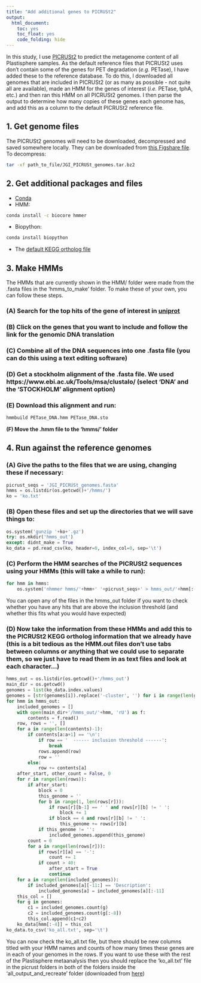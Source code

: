 ```yaml
---
title: "Add additional genes to PICRUSt2"
output:
  html_document: 
    toc: yes
    toc_float: yes
    code_folding: hide
---
```


In this study, I use [PICRUSt2](https://github.com/picrust/picrust2/wiki) to predict the metagenome content of all Plastisphere samples. As the default reference files that PICRUSt2 uses don't contain some of the genes for PET degradation (*e.g.* PETase), I have added these to the reference database. To do this, I downloaded all genomes that are included in PICRUSt2 (or as many as possible - not quite all are available), made an  HMM for the genes of interest (*i.e.* PETase, tphA, etc.) and then ran this HMM on all PICRUSt2 genomes. I then parse the output to determine how many copies of these genes each genome has, and add this as a column to the default PICRUSt2 reference file.

## 

## 1. Get genome files 

The PICRUSt2 genomes will need to be downloaded, decompressed and saved somewhere locally. They can be downloaded from [this Figshare file](https://doi.org/10.6084/m9.figshare.12233192). 
To decompress:
```bash
tar -xf path_to_file/JGI_PICRUSt_genomes.tar.bz2
```

## 2. Get additional packages and files

- [Conda](https://docs.conda.io/projects/conda/en/latest/commands/install.html)
- HMM:
```bash
conda install -c biocore hmmer
```
- Biopython:
```bash
conda install biopython
```
- The [default KEGG ortholog file](https://github.com/picrust/picrust2/blob/master/picrust2/default_files/prokaryotic/ko.txt.gz)

## 3. Make HMMs

The HMMs that are currently shown in the HMM/ folder were made from the .fasta files in the 'hmms_to_make' folder. To make these of your own, you can follow these steps.

### (A) Search for the top hits of the gene of interest in [uniprot](https://www.uniprot.org/)

### (B) Click on the genes that you want to include and follow the link for the genomic DNA translation

### (C) Combine all of the DNA sequences into one .fasta file (you can do this using a text editing software)

### (D) Get a stockholm alignment of the .fasta file. We used https://www.ebi.ac.uk/Tools/msa/clustalo/ (select 'DNA' and the 'STOCKHOLM' alignment option)

### (E) Download this alignment and run: 
```bash
hmmbuild PETase_DNA.hmm PETase_DNA.sto
```
**(F) Move the .hmm file to the 'hmms/' folder**

## 4. Run against the reference genomes

### (A) Give the paths to the files that we are using, changing these if necessary:
```python
picrust_seqs = 'JGI_PICRUSt_genomes.fasta'
hmms = os.listdir(os.getcwd()+'/hmms/')
ko = 'ko.txt'
```

### (B) Open these files and set up the directories that we will save things to:
```python
os.system('gunzip '+ko+'.gz')
try: os.mkdir('hmms_out')
except: didnt_make = True
ko_data = pd.read_csv(ko, header=0, index_col=0, sep='\t')
```

### (C) Perform the HMM searches of the PICRUSt2 sequences using your HMMs (this will take a while to run):
```python
for hmm in hmms:
    os.system('nhmmer hmms/'+hmm+' '+picrust_seqs+' > hmms_out/'+hmm[:-4]+'.out')
```
You can open any of the files in the hmms_out folder if you want to check whether you have any hits that are above the inclusion threshold (and whether this fits what you would have expected)

### (D) Now take the information from these HMMs and add this to the PICRUSt2 KEGG ortholog information that we already have (this is a bit tedious as the HMM.out files don't use tabs between columns or anything that we could use to separate them, so we just have to read them in as text files and look at each character...)
```python
hmms_out = os.listdir(os.getcwd()+'/hmms_out')
main_dir = os.getcwd()
genomes = list(ko_data.index.values)
genomes = [str(genomes[i]).replace('-cluster', '') for i in range(len(genomes))]
for hmm in hmms_out:
    included_genomes = []
    with open(main_dir+'/hmms_out/'+hmm, 'rU') as f:
        contents = f.read()
    row, rows = '', []
    for a in range(len(contents)-1):
        if contents[a:a+1] == '\n':
            if row == '  ------ inclusion threshold ------':
                break
            rows.append(row)
            row = ''
        else:
            row += contents[a]
    after_start, other_count = False, 0
    for r in range(len(rows)):
        if after_start:
            block = 0
            this_genome = ''
            for b in range(1, len(rows[r])):
                if rows[r][b-1] == ' ' and rows[r][b] != ' ':
                    block += 1
                if block == 4 and rows[r][b] != ' ':
                    this_genome += rows[r][b]
            if this_genome != '':
                included_genomes.append(this_genome)
        count = 0
        for a in range(len(rows[r])):
            if rows[r][a] == '-':
                count += 1
            if count > 40:
                after_start = True
                continue
    for a in range(len(included_genomes)):
        if included_genomes[a][-11:] == 'Description':
            included_genomes[a] = included_genomes[a][:-11]
    this_col = []
    for g in genomes:
        c1 = included_genomes.count(g)
        c2 = included_genomes.count(g[:-8])
        this_col.append(c1+c2)
    ko_data[hmm[:-4]] = this_col
ko_data.to_csv('ko_all.txt', sep='\t')
```

You can now check the ko_all.txt file, but there should be new columns titled with your HMM names and counts of how many times these genes are in each of your genomes in the rows. If you want to use these with the rest of the Plastisphere metaanalysis then you should replace the 'ko_all.txt' file in the picrust folders in both of the folders inside the 'all_output_and_recreate' folder (downloaded from [here](https://doi.org/10.6084/m9.figshare.12227303.v3))